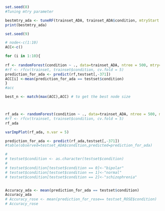 ```r
set.seed(8)
#Tuning mtry parameter 

bestmtry_ada <- tuneRF(trainset_ADA, trainset_ADA$condition, mtryStart = 3, stepFactor=1.5, improve=1e-5, ntree=500)
print(bestmtry_ada)
```

```r
set.seed(9)

# node<-c(1:10)
ACC<-c()

for (i in 1:10){
   
rf <- randomForest(condition ~ ., data=trainset_ADA, ntree = 500, mtry= 19, importance = T, nodesize = node[i])
#rf <- rfcv(trainset, trainset$condition, cv.fold = 5)
prediction_for_ada <- predict(rf,testset[,-371])
ACC[i] <-mean(prediction_for_ada == testset$condition)
}
#acc

best_n <- match(max(ACC),ACC) # to get the best node size



rf_ada <- randomForest(condition ~ ., data=trainset_ADA, ntree = 500, mtry= 28, importance = T, nodesize=best_n)
#rf <- rfcv(trainset, trainset$condition, cv.fold = 5)
rf_ada

varImpPlot(rf_ada, n.var = 5)

prediction_for_ada <- predict(rf_ada,testset[,-371])
#table(observed=testset_ADA$condition,predicted=prediction_for_ada)

#  
# testset$condition <- as.character(testset$condition)
# 
# testset$condition[testset$condition == 0]<-"bipolar"
# testset$condition[testset$condition == 1]<-"normal"
# testset$condition[testset$condition == 2]<-"schizophrenia"


Accuracy_ada <- mean(prediction_for_ada == testset$condition)
Accuracy_ada
# Accuracy_rose <- mean(prediction_for_rose== testset_ROSE$condition)
# Accuracy_rose


```
